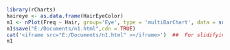 ```{r}
library(rCharts)
haireye <- as.data.frame(HairEyeColor)
n1 <- nPlot(Freq ~ Hair, group='Eye', type = 'multiBarChart', data = subset(haireye,Sex=="Male"))
n1$save("E:/Documents/n1.html",cdn = TRUE)
cat('<iframe src="E:/Documents/n1.html" ></iframe>')  ##  For slidifying the document
n1
```
